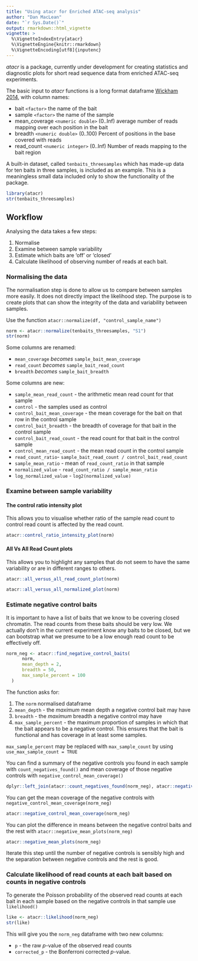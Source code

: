 ```yaml
---
title: "Using atacr for Enriched ATAC-seq analysis"
author: "Dan MacLean"
date: "`r Sys.Date()`"
output: rmarkdown::html_vignette
vignette: >
  %\VignetteIndexEntry{atacr}
  %\VignetteEngine{knitr::rmarkdown}
  %\VignetteEncoding[utf8]{inputenc}
---
```


_atacr_ is a package, currently under development for creating statistics and diagnostic plots for short read sequence data from enriched ATAC-seq experiments.

The basic input to _atacr_ functions is a long format dataframe [Wickham 2014](https://www.jstatsoft.org/article/view/v059i10), with column names:

* bait `<factor>` the name of the bait
* sample `<factor>` the name of the sample
* mean_coverage `<numeric double>` (0..Inf) average number of reads mapping over each position in the bait
* breadth `<numeric double>` (0..100) Percent of positions in the base covered with reads
* read_count `<numeric integer>` (0..Inf) Number of reads mapping to the bait region

A built-in dataset, called `tenbaits_threesamples` which has made-up data for ten baits in three samples, is included as an example. This is a meaningless small data included only to show the functionality of the package. 

```r
library(atacr)
str(tenbaits_threesamples)
```

## Workflow
Analysing the data takes a few steps:

1. Normalise
2. Examine between sample variability
3. Estimate which baits are 'off' or 'closed'
4. Calculate likelihood of observing number of reads at each bait.

### Normalising the data

The normalisation step is done to allow us to compare between samples more easily. It does not directly impact the likelihood step. The purpose is to create plots that can show the integrity of the data and variability between samples. 

Use the function `atacr::normalize(df, "control_sample_name")`

```r
norm <- atacr::normalize(tenbaits_threesamples, "S1")
str(norm)
```

Some columns are renamed:

* `mean_coverage` _becomes_ `sample_bait_mean_coverage`
* `read_count` _becomes_ `sample_bait_read_count`
* `breadth` _becomes_ `sample_bait_breadth`

Some columns are new:

* `sample_mean_read_count` - the arithmetic mean read count for that sample
* `control` - the samples used as control
* `control_bait_mean_coverage` - the mean coverage for the bait on that row in the control sample
* `control_bait_breadth` - the breadth of coverage for that bait in the control sample
* `control_bait_read_count` - the read count for that bait in the control sample
* `control_mean_read_count` - the mean read count in the control sample
* `read_count_ratio`- `sample_bait_read_count / control_bait_read_count`
* `sample_mean_ratio` - mean of `read_count_ratio` in that sample
* `normalized_value` - `read_count_ratio / sample_mean_ratio`
* `log_normalized_value` - `log2(normalized_value)`

### Examine between sample variability

#### The control ratio intensity plot
This allows you to visualise whether ratio of the sample read count to control read count is affected by the read count. 

```r
atacr::control_ratio_intensity_plot(norm)
```


#### All Vs All Read Count plots
This allows you to highlight any samples that do not seem to have the same variability or are in different ranges to others.

```r
atacr::all_versus_all_read_count_plot(norm)
```

```r
atacr::all_versus_all_normalized_plot(norm)
```

### Estimate negative control baits

It is important to have a list of baits that we know to be covering closed chromatin. The read counts from these baits should be very low. We actually don't in the current experiment know any baits to be closed, but we can bootstrap what we presume to be a low enough read count to be effectively off. 

```r
norm_neg <- atacr::find_negative_control_baits(
      norm,
      mean_depth = 2, 
      breadth = 50, 
      max_sample_percent = 100
  )
```
The function asks for:

1. The `norm` normalised dataframe
2. `mean_depth` - the _maximum_ mean depth a negative control bait may have
3. `breadth` - the _maximum_ breadth a negative control may have
4. `max_sample_percent` - the maximum proportion of samples in which that the bait appears to be a negative control. This ensures that the bait is functional and has coverage in at least some samples.

`max_sample_percent` may be replaced with `max_sample_count` by using `use_max_sample_count = TRUE`


You can find a summary of the negative controls you found in each sample with `count_negatives_found()` and mean coverage of those negative controls with `negative_control_mean_coverage()`

```r
dplyr::left_join(atacr::count_negatives_found(norm_neg), atacr::negative_control_mean_coverage(norm_neg), by="sample")
```

You can get the mean coverage of the negative controls with `negative_control_mean_coverage(norm_neg)`
```r
atacr::negative_control_mean_coverage(norm_neg)
```

You can plot the difference in means between the negative control baits and the rest with `atacr::negative_mean_plots(norm_neg)`

```r
atacr::negative_mean_plots(norm_neg)
```



Iterate this step until the number of negative controls is sensibly high and the separation between negative controls and the rest is good.

### Calculate likelihood of read counts at each bait based on counts in negative controls

To generate the Poisson probability of the observed read counts at each bait in each sample based on the negative controls in that sample use `likelihood()`

```r
like <- atacr::likelihood(norm_neg)
str(like)
```

This will give you the `norm_neg` dataframe with two new columns:

* `p` - the raw _p_-value of the observed read counts
* `corrected_p` - the Bonferroni corrected _p_-value.

